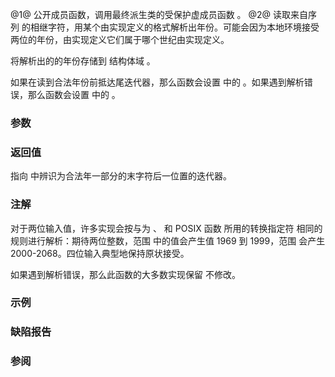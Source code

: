 {{cpp/locale/time_get/title|get_year|do_get_year}}
{{cpp/locale/time_get/navbar}}
{{dcl begin}}
{{dcl header|locale}}
{{dcl|num=1|1=
public:
iter_type do_get_year( iter_type s, iter_type end, std::ios_base&amp; str,
                       std::ios_base::iostate&amp; err, std::tm* t ) const;
}}
{{dcl|num=2|1=
protected:
virtual iter_type do_get_year( iter_type s, iter_type end, std::ios_base&amp; str,
                               std::ios_base::iostate&amp; err, std::tm* t ) const;
}}
{{dcl end}}

@1@ 公开成员函数，调用最终派生类的受保护虚成员函数 {{tt|do_get_year}}。
@2@ 读取来自序列 {{range|beg|end}} 的相继字符，用某个由实现定义的格式解析出年份。可能会因为本地环境接受两位的年份，由实现定义它们属于哪个世纪由实现定义。

将解析出的的年份存储到 {{lc|std::tm}} 结构体域 {{c|t-&gt;tm_year}}。

如果在读到合法年份前抵达尾迭代器，那么函数会设置 {{c|err}} 中的 {{lc|std::ios_base::eofbit}}。如果遇到解析错误，那么函数会设置 {{c|err}} 中的 {{lc|std::ios_base::failbit}}。

===参数===
{{par begin}}
{{par|beg|指代要解析的序列起始的迭代器}}
{{par|end|要解析的序列的尾后一位置迭代器}}
{{par|str|此函数在需要时用以获得本地环境平面的流对象，例如用 {{lc|std::ctype}} 跳过空白符或用 {{lc|std::collate}} 比较字符串}}
{{par|err|此函数所修改以指示错误的流错误标志对象}}
{{par|t|指向 {{lc|std::tm}} 对象的指针，该对象将保有此函数调用结果}}
{{par end}}

===返回值===
指向 {{range|beg|end}} 中辨识为合法年一部分的末字符后一位置的迭代器。

===注解===
对于两位输入值，许多实现会按与为 {{lc|std::get_time}}、{{lc|std::time_get::get()}} 和 POSIX 函数 {{tt|strptime()}} 所用的转换指定符 {{c|'%y'}} 相同的规则进行解析：期待两位整数，范围 {{closed range|69|99}} 中的值会产生值 1969 到 1999，范围 {{closed range|00|68}} 会产生 2000-2068。四位输入典型地保持原状接受。

如果遇到解析错误，那么此函数的大多数实现保留 {{c|*t}} 不修改。

===示例===
{{example
|code=
#include &lt;iostream&gt;
#include &lt;iterator&gt;
#include &lt;locale&gt;
#include &lt;sstream&gt;

void try_get_year(const std::string&amp; s)
{
    std::cout &lt;&lt; "在本地环境 " &lt;&lt; std::locale().name()
              &lt;&lt; " 中从 '" &lt;&lt; s &lt;&lt; "' 解析年份\n";
    std::istringstream str(s);
    std::ios_base::iostate err = std::ios_base::goodbit;
    
    std::tm t;
    std::time_get&lt;char&gt; const&amp; facet = std::use_facet&lt;std::time_get&lt;char&gt;&gt;(str.getloc());
    std::istreambuf_iterator&lt;char&gt; ret = facet.get_year({str}, {}, str, err, &amp;t);
    str.setstate(err);
    std::istreambuf_iterator&lt;char&gt; last{};
    
    if (str)
    {
        std::cout &lt;&lt; "解析成功，年份是 " &lt;&lt; 1900 + t.tm_year;
        
        if (ret != last)
        {
            std::cout &lt;&lt; "，剩余内容：";
            std::copy(ret, last, std::ostreambuf_iterator&lt;char&gt;(std::cout));
        }
        else
            std::cout &lt;&lt; "，输入已全部消耗";
    }
    else
    {
        std::cout &lt;&lt; "解析失败。尚未解析的字符串：";
        std::copy(ret, last, std::ostreambuf_iterator&lt;char&gt;(std::cout));
    }
    
    std::cout &lt;&lt; '\n';
}

int main()
{
    std::locale::global(std::locale("en_US.utf8"));
    try_get_year("13");
    try_get_year("2013");

    std::locale::global(std::locale("ja_JP.utf8"));
    try_get_year("2013年");
}
|p=true
|output=&lt;!--使用 LLVM libc++ 生成--&gt;
在本地环境 en_US.utf8 中从 '13' 解析年份
解析成功，年份是 2013，输入已全部消耗
在本地环境 en_US.utf8 中从 '2013' 解析年份
解析成功，年份是 2013，输入已全部消耗
在本地环境 ja_JP.utf8 中从 '2013年' 解析年份
解析成功，年份是 2013，剩余内容：年
}}

===缺陷报告===
{{dr list begin}}
{{dr list item|wg=lwg|dr=248|std=C++98|before=在抵达尾迭代器时不会设置 {{tt|eofbit}}|after=在没有读取到合法月名的情况下会设置 {{tt|eofbit}}}}
{{dr list end}}

===参阅===
{{dsc begin}}
{{dsc inc|cpp/io/manip/dsc get_time}}
{{dsc end}}

{{langlinks|en|ja}}